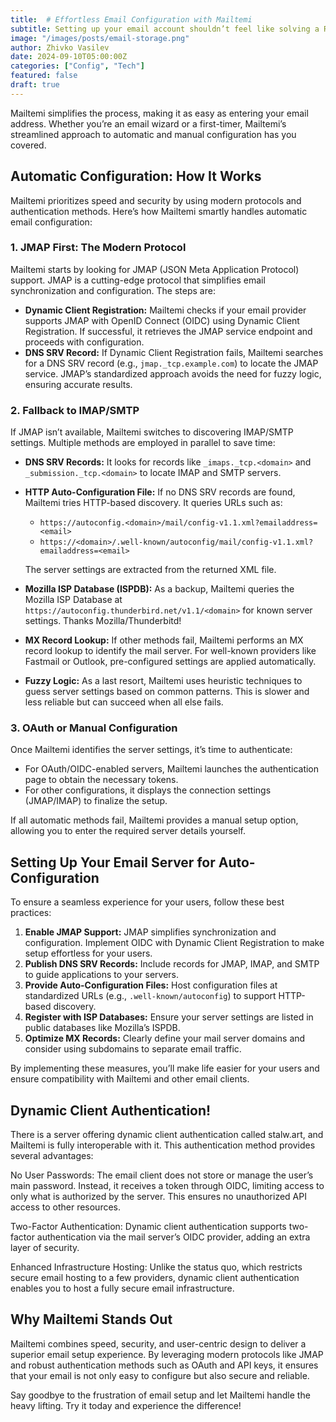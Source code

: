 ```yaml
---
title:  # Effortless Email Configuration with Mailtemi
subtitle: Setting up your email account shouldn’t feel like solving a Rubik’s cube.
image: "/images/posts/email-storage.png"
author: Zhivko Vasilev
date: 2024-09-10T05:00:00Z
categories: ["Config", "Tech"]
featured: false
draft: true
---
```


Mailtemi simplifies the process, making it as easy as entering your email address. Whether you’re an email wizard or a first-timer, Mailtemi’s streamlined approach to automatic and manual configuration has you covered.

## Automatic Configuration: How It Works

Mailtemi prioritizes speed and security by using modern protocols and authentication methods. Here’s how Mailtemi smartly handles automatic email configuration:

### 1. **JMAP First: The Modern Protocol**
Mailtemi starts by looking for JMAP (JSON Meta Application Protocol) support. JMAP is a cutting-edge protocol that simplifies email synchronization and configuration. The steps are:

- **Dynamic Client Registration:** Mailtemi checks if your email provider supports JMAP with OpenID Connect (OIDC) using Dynamic Client Registration. If successful, it retrieves the JMAP service endpoint and proceeds with configuration.
- **DNS SRV Record:** If Dynamic Client Registration fails, Mailtemi searches for a DNS SRV record (e.g., `jmap._tcp.example.com`) to locate the JMAP service. JMAP’s standardized approach avoids the need for fuzzy logic, ensuring accurate results.

### 2. **Fallback to IMAP/SMTP**
If JMAP isn’t available, Mailtemi switches to discovering IMAP/SMTP settings. Multiple methods are employed in parallel to save time:

- **DNS SRV Records:** It looks for records like `_imaps._tcp.<domain>` and `_submission._tcp.<domain>` to locate IMAP and SMTP servers.
- **HTTP Auto-Configuration File:** If no DNS SRV records are found, Mailtemi tries HTTP-based discovery. It queries URLs such as:
  - `https://autoconfig.<domain>/mail/config-v1.1.xml?emailaddress=<email>`
  - `https://<domain>/.well-known/autoconfig/mail/config-v1.1.xml?emailaddress=<email>`
  
  The server settings are extracted from the returned XML file.
- **Mozilla ISP Database (ISPDB):** As a backup, Mailtemi queries the Mozilla ISP Database at `https://autoconfig.thunderbird.net/v1.1/<domain>` for known server settings. Thanks Mozilla/Thunderbitd!
- **MX Record Lookup:** If other methods fail, Mailtemi performs an MX record lookup to identify the mail server. For well-known providers like Fastmail or Outlook, pre-configured settings are applied automatically.
- **Fuzzy Logic:** As a last resort, Mailtemi uses heuristic techniques to guess server settings based on common patterns. This is slower and less reliable but can succeed when all else fails.

### 3. **OAuth or Manual Configuration**
Once Mailtemi identifies the server settings, it’s time to authenticate:

- For OAuth/OIDC-enabled servers, Mailtemi launches the authentication page to obtain the necessary tokens.
- For other configurations, it displays the connection settings (JMAP/IMAP) to finalize the setup.

If all automatic methods fail, Mailtemi provides a manual setup option, allowing you to enter the required server details yourself.

## Setting Up Your Email Server for Auto-Configuration

To ensure a seamless experience for your users, follow these best practices:

1. **Enable JMAP Support:** JMAP simplifies synchronization and configuration. Implement OIDC with Dynamic Client Registration to make setup effortless for your users.
2. **Publish DNS SRV Records:** Include records for JMAP, IMAP, and SMTP to guide applications to your servers.
3. **Provide Auto-Configuration Files:** Host configuration files at standardized URLs (e.g., `.well-known/autoconfig`) to support HTTP-based discovery.
4. **Register with ISP Databases:** Ensure your server settings are listed in public databases like Mozilla’s ISPDB.
5. **Optimize MX Records:** Clearly define your mail server domains and consider using subdomains to separate email traffic.

By implementing these measures, you’ll make life easier for your users and ensure compatibility with Mailtemi and other email clients.

## Dynamic Client Authentication!

There is a server offering dynamic client authentication called stalw.art, and Mailtemi is fully interoperable with it. This authentication method provides several advantages:

No User Passwords: The email client does not store or manage the user’s main password. Instead, it receives a token through OIDC, limiting access to only what is authorized by the server. This ensures no unauthorized API access to other resources.

Two-Factor Authentication: Dynamic client authentication supports two-factor authentication via the mail server’s OIDC provider, adding an extra layer of security.

Enhanced Infrastructure Hosting: Unlike the status quo, which restricts secure email hosting to a few providers, dynamic client authentication enables you to host a fully secure email infrastructure.

## Why Mailtemi Stands Out

Mailtemi combines speed, security, and user-centric design to deliver a superior email setup experience. By leveraging modern protocols like JMAP and robust authentication methods such as OAuth and API keys, it ensures that your email is not only easy to configure but also secure and reliable.

Say goodbye to the frustration of email setup and let Mailtemi handle the heavy lifting. Try it today and experience the difference!


